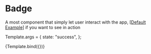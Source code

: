 

<Meta title="Components/Badge" />

# Badge

A most component that simply let user interact with the app, [[Default Example](/docs/components-badge-example--success)] if you want to see in action

Template.args = {
  state: "success",
};

<Story name="Introduction" args={{}}>
  {Template.bind({})}
</Story>
